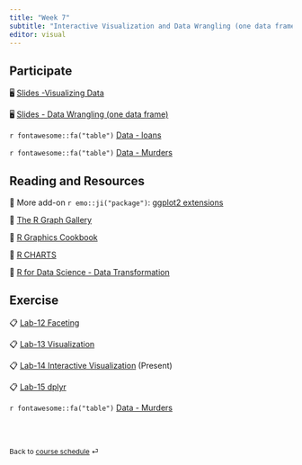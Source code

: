 ```yaml
---
title: "Week 7"
subtitle: "Interactive Visualization and Data Wrangling (one data frame)"
editor: visual
---
```


::: callout-important
:::

## Participate

🖥️ [Slides -Visualizing Data](/slides/10-viz.html)

🖥️ [Slides - Data Wrangling (one data frame)](/slides/12-dplyr-1.html)

`r fontawesome::fa("table")` [Data - loans](/slides/data/loans.csv)

`r fontawesome::fa("table")` [Data - Murders](/slides/data/murders.csv)

## Reading and Resources

📖 More add-on `r emo::ji("package")`: [ggplot2 extensions](https://exts.ggplot2.tidyverse.org/gallery/)

📖 [The R Graph Gallery](https://www.r-graph-gallery.com/index.html)

📖 [R Graphics Cookbook](https://r-graphics.org/)

📖 [R CHARTS](https://r-charts.com/)

📖 [R for Data Science - Data Transformation](https://r4ds.hadley.nz/data-transform)

## Exercise

📋 [Lab-12 Faceting](/exercise/lab12-facet.html)

📋 [Lab-13 Visualization](/exercise/lab13-visualization.html)

📋 [Lab-14 Interactive Visualization](/exercise/lab14-interactive.html) (Present)

📋 [Lab-15 dplyr](/exercise/lab15-dplyr.html)

`r fontawesome::fa("table")` [Data - Murders](/slides/data/murders.csv)

<br><br>

::: {style="font-size: 0.875em;"}
Back to [course schedule](/ "Course schedule") ⏎
:::
